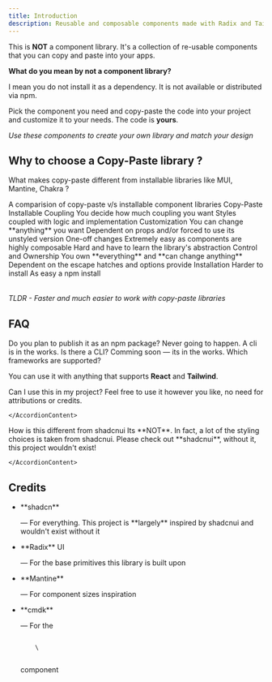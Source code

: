 ```yaml
---
title: Introduction
description: Reusable and composable components made with Radix and TailwindCSS
---
```


This is **NOT** a component library. It's a collection of re-usable components that you can copy and paste into your apps.

**What do you mean by not a component library?**

I mean you do not install it as a dependency. It is not available or distributed via npm.

Pick the component you need and copy-paste the code into your project and customize it to your needs. The code is **yours**.

_Use these components to create your own library and match your design_

## <HeaderLink href="#why">Why to choose a Copy-Paste library ?</HeaderLink>

What makes copy-paste different from installable libraries like MUI, Mantine, Chakra ?

<Table className="mt-4" id="why">
  <TableCaption>A comparision of copy-paste v/s installable component libraries</TableCaption>
  <TableHeader>
    <TableRow>
      <TableHead className="max-w-[125px]"></TableHead>
      <TableHead className="w-1/2">Copy-Paste</TableHead>
      <TableHead className="w-1/2">Installable</TableHead>
    </TableRow>
  </TableHeader>
  <TableBody>
    <TableRow>
      <TableCell>Coupling</TableCell>
      <TableCell>You decide how much coupling you want</TableCell>
      <TableCell>Styles coupled with logic and implementation</TableCell>
    </TableRow>
    <TableRow>
      <TableCell>Customization</TableCell>
      <TableCell>You can change **anything** you want</TableCell>
      <TableCell>Dependent on props and/or forced to use its unstyled version</TableCell>
    </TableRow>
    <TableRow>
      <TableCell>One-off changes</TableCell>
      <TableCell>Extremely easy as components are highly composable</TableCell>
      <TableCell>Hard and have to learn the library's abstraction</TableCell>
    </TableRow>
    <TableRow>
      <TableCell>Control and Ownership</TableCell>
      <TableCell>You own **everything** and **can change anything**</TableCell>
      <TableCell>Dependent on the escape hatches and options provide</TableCell>
    </TableRow>
    <TableRow>
      <TableCell>Installation</TableCell>
      <TableCell>Harder to install</TableCell>
      <TableCell>As easy a npm install </TableCell>
    </TableRow>
  </TableBody>
</Table>

_TLDR - Faster and much easier to work with copy-paste libraries_

## <HeaderLink href="#faq">FAQ</HeaderLink>

<Accordion id="faq" type="multiple" collapsible="true">
<AccordionItem value="faq-1">
  <AccordionTrigger>Do you plan to publish it as an npm package?</AccordionTrigger>
  <AccordionContent>Never going to happen. A cli is in the works.</AccordionContent>
</AccordionItem>
<AccordionItem value="faq-2">
  <AccordionTrigger>Is there a CLI?</AccordionTrigger>
  <AccordionContent>Comming soon — its in the works.</AccordionContent>
</AccordionItem>

<AccordionItem value="faq-3">
<AccordionTrigger>
Which frameworks are supported?
</AccordionTrigger>
<AccordionContent>

You can use it with anything that supports **React** and **Tailwind**.

</AccordionContent>
</AccordionItem>

<AccordionItem value="faq-4">
	<AccordionTrigger>
	Can I use this in my project?
	</AccordionTrigger>
	<AccordionContent>
Feel free to use it however you like, no need for attributions or credits.

    </AccordionContent>

</AccordionItem>
<AccordionItem value="faq-5">
	<AccordionTrigger>
	How is this different from shadcnui
	</AccordionTrigger>
	<AccordionContent>
Its **NOT**. In fact, a lot of the styling choices is taken from shadcnui. Please check out
<Link href="https://ui.shadcn.com/" target="_blank" rel="noreferrer">**shadcnui**</Link>, without it, this project wouldn't exist!

    </AccordionContent>

</AccordionItem>

</Accordion>

## <HeaderLink id="credits" href="#credits">Credits</HeaderLink>

- <div className="flex items-center gap-1">
    <Link href="https://ui.shadcn.com/" target="_blank" rel="noreferrer">
      **shadcn**
    </Link>
    <p> — For everything. This project is **largely** inspired by shadcnui and wouldn't exist without it</p>
  </div>
- <div className="flex items-center gap-1">
    <Link href="https://radix-ui.com" target="_blank" rel="noreferrer">
      **Radix** UI
    </Link>
    <p>— For the base primitives this library is built upon</p>
  </div>
- <div className="flex items-center gap-1">
    <Link href="https://mantine.dev/" target="_blank" rel="noreferrer">
      **Mantine**
    </Link>
    <p>— For component sizes inspiration</p>
  </div>
- <div className="flex items-center gap-1">
    <Link href="https://cmdk.paco.me" target="_blank" rel="noreferrer">
      **cmdk**
    </Link>
    <p className="mt-0">— For the</p>
    <Code>
      \<Command />
    </Code>
    <p className="mt-0">component</p>
  </div>
